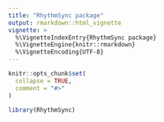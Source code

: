 ```yaml
---
title: "RhythmSync package"
output: rmarkdown::html_vignette
vignette: >
  %\VignetteIndexEntry{RhythmSync package}
  %\VignetteEngine{knitr::rmarkdown}
  %\VignetteEncoding{UTF-8}
---
```


```r
knitr::opts_chunk$set(
  collapse = TRUE,
  comment = "#>"
)
```

```r
library(RhythmSync)
```
